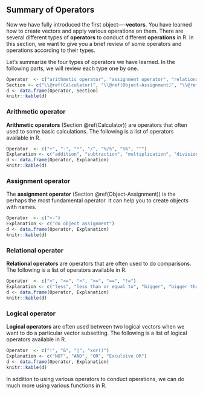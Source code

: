 ## Summary of Operators

Now we have fully introduced the first object----**vectors**. You have learned how to create vectors and apply various operations on them. There are several different types of **operators** to conduct different **operations** in R. In this section, we want to give you a brief review of some operators and operations according to their types.

Let's summarize the four types of operators we have learned. In the following parts, we will review each type one by one.
```r
Operator  <- c("arithmetic operator", "assignment operator", "relational operator", "logical operator")
Section <- c("\\@ref(Calculator)", "\\@ref(Object-Assignment)", "\\@ref(comparison-vector-subsetting)", "\\@ref(logical-operators)")
d <- data.frame(Operator, Section)
knitr::kable(d)
```

### Arithmetic operator

**Arithmetic operators** (Section \@ref(Calculator)) are operators that often used to some basic calculations. The following is a list of operators available in R.
```r
Operator  <- c("+", "-", "*", "/", "%/%", "%%", "^")
Explanation <- c("addition", "subtraction", "multiplication", "division", "integer division", "modulus", "exponentiation")
d <- data.frame(Operator, Explanation)
knitr::kable(d)
```

### Assignment operator

The **assignment operator** (Section \@ref(Object-Assignment)) is the perhaps the most fundamental operator. It can help you to create objects with names.
```r
Operator  <- c("<-")
Explanation <- c("do object assignment")
d <- data.frame(Operator, Explanation)
knitr::kable(d)
```

### Relational operator

**Relational operators** are operators that are often used to do comparisons. The following is a list of operators available in R.
```r
Operator  <- c("<", "<=", ">", ">=", "==", "!=")
Explanation <- c("less", "less than or equal to", "bigger", "bigger than or equal to", "equal to", "not equal to")
d <- data.frame(Operator, Explanation)
knitr::kable(d)
```

### Logical operator

**Logical operators** are often used between two logical vectors when we want to do a particular vector subsetting.  The following is a list of logical operators available in R. 
```r
Operator  <- c("!", "&", "|", "xor()")
Explanation <- c("NOT", "AND", "OR", "Exculsive OR")
d <- data.frame(Operator, Explanation)
knitr::kable(d)
```

In addition to using various operators to conduct operations, we can do much more using various functions in R. 







